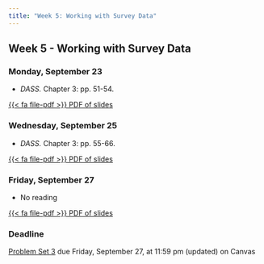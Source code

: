 ```yaml
---
title: "Week 5: Working with Survey Data"
---
```


::: {.content-visible when-format="pdf"}

## Week 5 - Working with Survey Data

:::

[//]: <> (Need to write intro)


### Monday, September 23

- *DASS.* Chapter 3: pp. 51-54.


::: {.content-visible when-format="html"}

 
[<span class="btn btn-danger">{{< fa file-pdf >}} PDF of slides </span></p>](https://agnesscott.instructure.com/files/742289/)

:::


### Wednesday, September 25

- *DASS.* Chapter 3: pp. 55-66.


::: {.content-visible when-format="html"}

 
[<span class="btn btn-danger">{{< fa file-pdf >}} PDF of slides </span></p>](https://agnesscott.instructure.com/files/742290/)

:::



### Friday, September 27

- No reading


::: {.content-visible when-format="html"}

 
[<span class="btn btn-danger">{{< fa file-pdf >}} PDF of slides </span></p>](https://agnesscott.instructure.com/files/743381/)

:::


:::{.callout-important}

### Deadline

[Problem Set 3](/assignment/pset3.qmd) due Friday, September 27, at 11:59 pm (updated) on Canvas

:::

